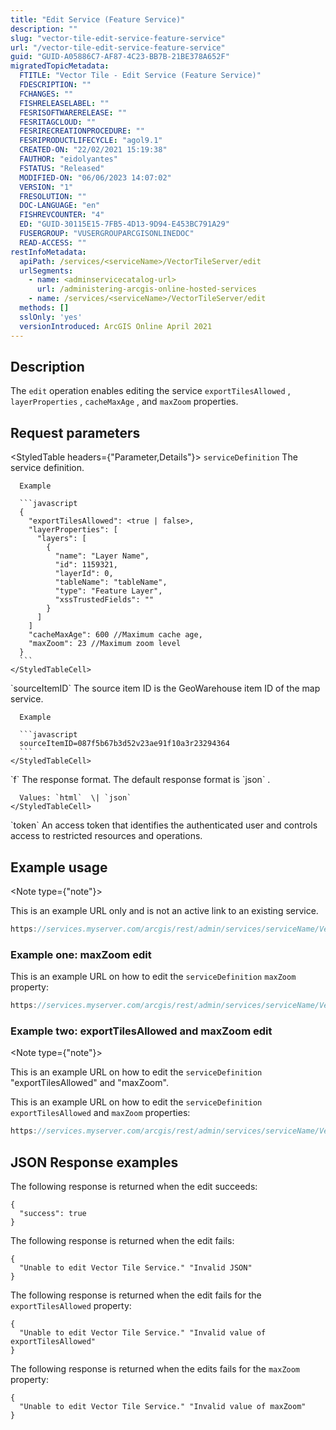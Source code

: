 ```yaml
---
title: "Edit Service (Feature Service)"
description: ""
slug: "vector-tile-edit-service-feature-service"
url: "/vector-tile-edit-service-feature-service"
guid: "GUID-A05886C7-AF87-4C23-BB7B-21BE378A652F"
migratedTopicMetadata:
  FTITLE: "Vector Tile - Edit Service (Feature Service)"
  FDESCRIPTION: ""
  FCHANGES: ""
  FISHRELEASELABEL: ""
  FESRISOFTWARERELEASE: ""
  FESRITAGCLOUD: ""
  FESRIRECREATIONPROCEDURE: ""
  FESRIPRODUCTLIFECYCLE: "agol9.1"
  CREATED-ON: "22/02/2021 15:19:38"
  FAUTHOR: "eidolyantes"
  FSTATUS: "Released"
  MODIFIED-ON: "06/06/2023 14:07:02"
  VERSION: "1"
  FRESOLUTION: ""
  DOC-LANGUAGE: "en"
  FISHREVCOUNTER: "4"
  ED: "GUID-30115E15-7FB5-4D13-9D94-E453BC791A29"
  FUSERGROUP: "VUSERGROUPARCGISONLINEDOC"
  READ-ACCESS: ""
restInfoMetadata:
  apiPath: /services/<serviceName>/VectorTileServer/edit
  urlSegments:
    - name: <adminservicecatalog-url>
      url: /administering-arcgis-online-hosted-services
    - name: /services/<serviceName>/VectorTileServer/edit
  methods: []
  sslOnly: 'yes'
  versionIntroduced: ArcGIS Online April 2021
---
```


## Description

The `edit`  operation enables editing the service `exportTilesAllowed` , `layerProperties` , `cacheMaxAge` , and `maxZoom`  properties.

##  Request parameters

<StyledTable headers={"Parameter,Details"}>
  <StyledTableRow>
    <StyledTableCell cellStyle="markdown">`serviceDefinition`</StyledTableCell>
    <StyledTableCell cellStyle="markdown">
      The service definition.

      Example

      ```javascript
      {
        "exportTilesAllowed": <true | false>,
        "layerProperties": [
          "layers": [
            {
              "name": "Layer Name",
              "id": 1159321,
              "layerId": 0,
              "tableName": "tableName",
              "type": "Feature Layer",
              "xssTrustedFields": ""
            }
          ]
        ]
        "cacheMaxAge": 600 //Maximum cache age,
        "maxZoom": 23 //Maximum zoom level
      }
      ```
    </StyledTableCell>
  </StyledTableRow>
  <StyledTableRow>
    <StyledTableCell cellStyle="markdown">`sourceItemID`</StyledTableCell>
    <StyledTableCell cellStyle="markdown">
      The source item ID is the GeoWarehouse item ID of the map service.

      Example

      ```javascript
      sourceItemID=087f5b67b3d52v23ae91f10a3r23294364
      ```
    </StyledTableCell>
  </StyledTableRow>
  <StyledTableRow>
    <StyledTableCell cellStyle="markdown">`f`</StyledTableCell>
    <StyledTableCell cellStyle="markdown">
      The response format. The default response format is `json` .

      Values: `html`  \| `json` 
    </StyledTableCell>
  </StyledTableRow>
  <StyledTableRow>
    <StyledTableCell cellStyle="markdown">`token`</StyledTableCell>
    <StyledTableCell cellStyle="markdown">An access token that identifies the authenticated user and controls access to restricted resources and operations.</StyledTableCell>
  </StyledTableRow>
</StyledTable>

## Example usage

<Note type={"note"}>

This is an example URL only and is not an active link to an existing service.

</Note>

```javascript
https://services.myserver.com/arcgis/rest/admin/services/serviceName/VectorTileServer/edit?f=html
```

 

### Example one: maxZoom edit

This is an example URL on how to edit the `serviceDefinition` `maxZoom`  property:

```javascript
https://services.myserver.com/arcgis/rest/admin/services/serviceName/VectorTileServer/edit?f=html&serviceDefinition={"maxZoom":20}&token=AddYourToken
```

 

### Example two: exportTilesAllowed and maxZoom edit

<Note type={"note"}>

This is an example URL on how to edit the `serviceDefinition`  "exportTilesAllowed" and "maxZoom".

</Note>

This is an example URL on how to edit the `serviceDefinition` `exportTilesAllowed`  and `maxZoom`  properties:

```javascript
https://services.myserver.com/arcgis/rest/admin/services/serviceName/VectorTileServer/edit?f=html&serviceDefinition={"exportTilesAllowed":true,"maxZoom":20}&token=AddYourToken
```

 

## JSON Response examples

The following response is returned when the edit succeeds:

```other
{
  "success": true
}
```

 

The following response is returned when the edit fails:

```other
{
  "Unable to edit Vector Tile Service." "Invalid JSON"
}
```

 

The following response is returned when the edit fails for the `exportTilesAllowed`  property:

```other
{
  "Unable to edit Vector Tile Service." "Invalid value of exportTilesAllowed"
}
```

 

The following response is returned when the edits fails for the `maxZoom`  property:

```other
{
  "Unable to edit Vector Tile Service." "Invalid value of maxZoom"
}
```

 
